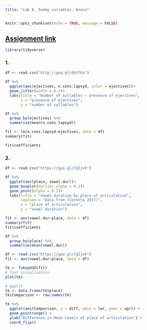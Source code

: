 ```yaml
---
title: "Lab 8. Dummy variables. Anova"
---
```


```r
knitr::opts_chunk$set(echo = TRUE, message = FALSE)
```

## [Assignment link](https://goo.gl/forms/IgIy6Kw3EWVcTi8y1)

```r
library(tidyverse)
```


### 1. 
```r
df <- read.csv("http://goo.gl/0btfKa")

df %>% 
  ggplot(aes(ejectives, n.cons.lapsyd, color = ejectives))+
  geom_jitter(width = 0.2)+
  labs(title = "Number of syllables ~ presence of ejectives",
       x = "presence of ejectives",
       y = "number of syllables")

df %>% 
  group_by(ejectives) %>% 
  summarise(mean(n.cons.lapsyd))

fit <- lm(n.cons.lapsyd~ejectives, data = df)
summary(fit)

fit$coefficients
```

### 2.
```r
df <- read.csv("https://goo.gl/7gIjvK")

df %>% 
  ggplot(aes(place, vowel.dur))+
  geom_boxplot(outlier.alpha = 0.2)+
  geom_point(alpha = 0.2)+
  labs(title = "Vowel duration by place of articulation",
       caption = "Data from (Coretta 2017)",
       x = "place of articulation",
       y = "vowel duration")

fit <- aov(vowel.dur~place, data = df)
summary(fit)
fit$coefficients

df %>% 
  group_by(place) %>% 
  summarise(mean(vowel.dur))
```


```r
df <- read.csv("https://goo.gl/7gIjvK")
fit <- aov(vowel.dur~place, data = df)
```


```r
tk <- TukeyHSD(fit)
# fast visualization
plot(tk)

# ggplot
tk <- data.frame(tk$place)
tk$Comparison <- row.names(tk)

tk %>% 
  ggplot(aes(Comparison, y = diff, ymin = lwr, ymax = upr)) +
  geom_pointrange() +
  ylab("Difference in Mean levels of place of articulation") +
  coord_flip()
```

